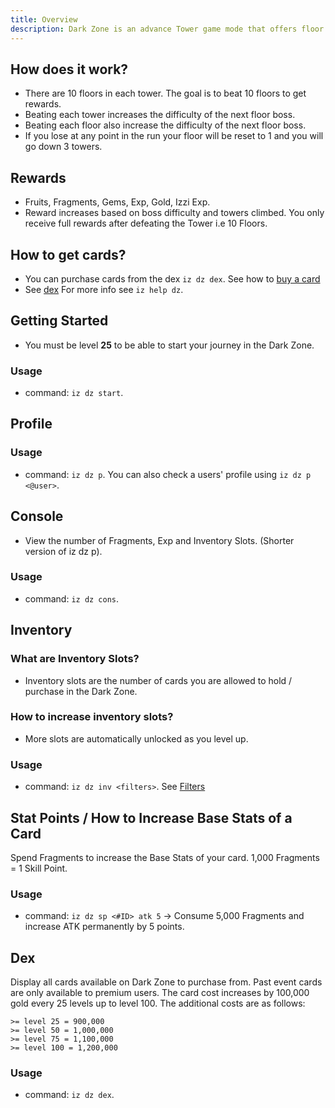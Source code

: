 ```yaml
---
title: Overview
description: Dark Zone is an advance Tower game mode that offers floor climbing and exclusive rewards.
---
```

## How does it work?
- There are 10 floors in each tower. The goal is to beat 10 floors to get rewards.
- Beating each tower increases the difficulty of the next floor boss.
- Beating each floor also increase the difficulty of the next floor boss.
- If you lose at any point in the run your floor will be reset to 1 and you will go down 3 towers.

## Rewards
- Fruits, Fragments, Gems,  Exp, Gold, Izzi Exp.
- Reward increases based on boss difficulty and towers climbed.
<Note>You only receive full rewards after defeating the Tower i.e 10 Floors.</Note>

## How to get cards?
- You can purchase cards from the dex `iz dz dex`. See how to [buy a card](/dark-zone/transactions)
- See [dex](#dex)
<Note>For more info see `iz help dz`.</Note>

## Getting Started
- You must be level **25** to be able to start your journey in the Dark Zone.

### Usage
- command: `iz dz start`.

## Profile
### Usage
- command: `iz dz p`. <Note>You can also check a users' profile using `iz dz p <@user>`.</Note>

## Console
- View the number of Fragments, Exp and Inventory Slots. (Shorter version of iz dz p).

### Usage
- command: `iz dz cons`.

## Inventory
### What are Inventory Slots?
- Inventory slots are the number of cards you are allowed to hold / purchase in the Dark Zone.

### How to increase inventory slots?
- More slots are automatically unlocked as you level up.

### Usage
- command: `iz dz inv <filters>`. See [Filters](/general/filters#inventory)

## Stat Points / How to Increase Base Stats of a Card
Spend Fragments to increase the Base Stats of your card. 1,000 Fragments = 1 Skill Point.

### Usage
- command: `iz dz sp <#ID> atk 5` -> Consume 5,000 Fragments and increase ATK permanently by 5 points.

## Dex
Display all cards available on Dark Zone to purchase from. Past event cards are only available to premium users. 
The card cost increases by 100,000 gold every 25 levels up to level 100.
The additional costs are as follows:
```
>= level 25 = 900,000
>= level 50 = 1,000,000
>= level 75 = 1,100,000
>= level 100 = 1,200,000
```

### Usage
- command: `iz dz dex`.

<CardGroup cols="3">
<Card title="Fruits" icon="thumbtack" horizontal href="/general/fruits" />
</CardGroup>
